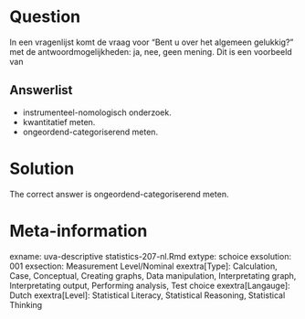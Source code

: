 Question
========

In een vragenlijst komt de vraag voor "Bent u over het algemeen gelukkig?" met de antwoordmogelijkheden: ja, nee, geen mening. Dit is een voorbeeld van 

Answerlist
----------
* instrumenteel-nomologisch onderzoek.
* kwantitatief meten.
* ongeordend-categoriserend meten.

Solution
========

The correct answer is  ongeordend-categoriserend meten. 

Meta-information
================
exname: uva-descriptive statistics-207-nl.Rmd 
extype: schoice 
exsolution: 001 
exsection: Measurement Level/Nominal
exextra[Type]: Calculation, Case, Conceptual, Creating graphs, Data manipulation, Interpretating graph, Interpretating output, Performing analysis, Test choice 
exextra[Langauge]: Dutch 
exextra[Level]: Statistical Literacy, Statistical Reasoning, Statistical Thinking 

